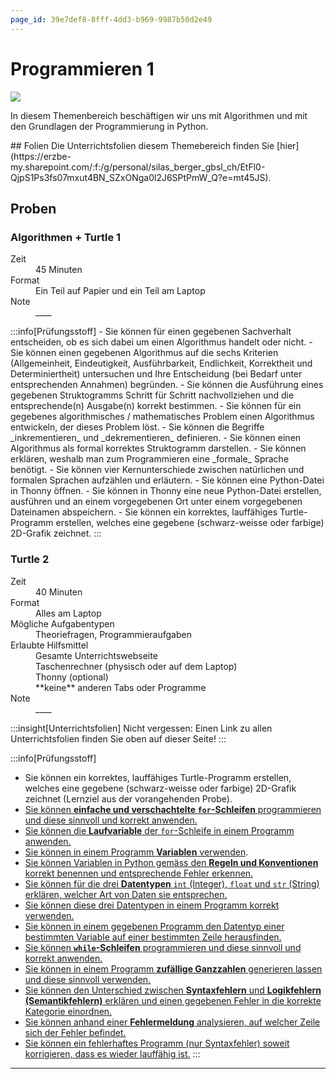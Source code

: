 ```yaml
---
page_id: 39e7def8-8fff-4dd3-b969-9987b50d2e49
---
```



# Programmieren 1
![](img/python-banner.jpg)

In diesem Themenbereich beschäftigen wir uns mit Algorithmen und mit den Grundlagen der Programmierung in Python.

<Restricted id='41e788c5-6303-4f74-87d6-57b413dee815'>
  ## Folien
  Die Unterrichtsfolien diesem Themebereich finden Sie [hier](https://erzbe-my.sharepoint.com/:f:/g/personal/silas_berger_gbsl_ch/EtFl0-QjpS1Ps3fs07mxut4BN_SZxONga0l2J6SPtPmW_Q?e=mt45JS).
</Restricted>

## Proben
### Algorithmen + Turtle 1
<Dl>
  <dt>Zeit</dt>
  <dd>45 Minuten</dd>
  <dt>Format</dt>
  <dd>Ein Teil auf Papier und ein Teil am Laptop</dd>
  <WithCmsText entries={{note: 'a51a26a1-1226-4ded-84f3-81c226751142'}}>
    <dt>Note</dt>
    <dd>__<CmsText name="note" />__</dd>
  </WithCmsText>
</Dl>
:::info[Prüfungsstoff]
- Sie können für einen gegebenen Sachverhalt entscheiden, ob es sich dabei um einen Algorithmus handelt oder nicht.
- Sie können einen gegebenen Algorithmus auf die sechs Kriterien (Allgemeinheit, Eindeutigkeit, Ausführbarkeit, Endlichkeit, Korrektheit und Determiniertheit) untersuchen und Ihre Entscheidung (bei Bedarf unter entsprechenden Annahmen) begründen.
- Sie können die Ausführung eines gegebenen Struktogramms Schritt für Schritt nachvollziehen und die entsprechende(n) Ausgabe(n) korrekt bestimmen.
- Sie können für ein gegebenes algorithmisches / mathematisches Problem einen Algorithmus entwickeln, der dieses Problem löst.
- Sie können die Begriffe _inkrementieren_ und _dekrementieren_ definieren.
- Sie können einen Algorithmus als formal korrektes Struktogramm darstellen.
- Sie können erklären, weshalb man zum Programmieren eine _formale_ Sprache benötigt.
- Sie können vier Kernunterschiede zwischen natürlichen und formalen Sprachen aufzählen und erläutern.
- Sie können eine Python-Datei in Thonny öffnen.
- Sie können in Thonny eine neue Python-Datei erstellen, ausführen und an einem vorgegebenen Ort unter einem vorgegebenen Dateinamen abspeichern.
- Sie können ein korrektes, lauffähiges Turtle-Programm erstellen, welches eine gegebene (schwarz-weisse oder farbige) 2D-Grafik zeichnet.
:::

### Turtle 2
<Dl>
  <dt>Zeit</dt>
  <dd>40 Minuten</dd>
  <dt>Format</dt>
  <dd>Alles am Laptop</dd>
  <dt>Mögliche Aufgabentypen</dt>
  <dd>Theoriefragen, Programmieraufgaben</dd>
  <dt>Erlaubte Hilfsmittel</dt>
  <dd>Gesamte Unterrichtswebseite </dd>
  <dd>Taschenrechner (physisch oder auf dem Laptop)</dd>
  <dd>Thonny (optional)</dd>
  <dd>**keine** anderen Tabs oder Programme</dd>
  <WithCmsText entries={{note: '0f8deb15-5c97-49e0-9187-0442bdc402f2'}}>
    <dt>Note</dt>
    <dd>__<CmsText name="note" />__</dd>
  </WithCmsText>
</Dl>

:::insight[Unterrichtsfolien]
Nicht vergessen: Einen Link zu allen Unterrichtsfolien finden Sie oben auf dieser Seite!
:::

:::info[Prüfungsstoff]
- Sie können ein korrektes, lauffähiges Turtle-Programm erstellen, welches eine gegebene (schwarz-weisse oder farbige) 2D-Grafik zeichnet (Lernziel aus der vorangehenden Probe).
- [Sie können **einfache und verschachtelte `for`-Schleifen** programmieren und diese sinnvoll und korrekt anwenden.](Programmieren-Python/For-Schleife)
- [Sie können die **Laufvariable** der `for`-Schleife in einem Programm anwenden.](Programmieren-Python/For-Schleife/Challenge-For-Schleife)
- [Sie können in einem Programm **Variablen** verwenden](Programmieren-Python/While-Schleife-Variablen).
- [Sie können Variablen in Python gemäss den **Regeln und Konventionen** korrekt benennen und entsprechende Fehler erkennen.](Programmieren-Python/While-Schleife-Variablen#regeln-f%C3%BCr-variablennamen-in-python)
- [Sie können für die drei **Datentypen** `int` (Integer), `float` und `str` (String) erklären, welcher Art von Daten sie entsprechen.](Programmieren-Python/While-Schleife-Variablen#datentypen)
- [Sie können diese drei Datentypen in einem Programm korrekt verwenden.](Programmieren-Python/While-Schleife-Variablen#datentypen)
- [Sie können in einem gegebenen Programm den Datentyp einer bestimmten Variable auf einer bestimmten Zeile herausfinden.](Programmieren-Python/While-Schleife-Variablen#datentypen)
- [Sie können **`while`-Schleifen** programmieren und diese sinnvoll und korrekt anwenden.](Programmieren-Python/While-Schleife-Variablen)
- [Sie können in einem Programm **zufällige Ganzzahlen** generieren lassen und diese sinnvoll verwenden.](Programmieren-Python/Zufall)
- [Sie können den Unterschied zwischen **Syntaxfehlern** und **Logikfehlern (Semantikfehlern)** erklären und einen gegebenen Fehler in die korrekte Kategorie einordnen.](Programmieren-Python/Bugs)
- [Sie können anhand einer **Fehlermeldung** analysieren, auf welcher Zeile sich der Fehler befindet.](Programmieren-Python/Bugs)
- [Sie können ein fehlerhaftes Programm (nur Syntaxfehler) soweit korrigieren, dass es wieder lauffähig ist.](Programmieren-Python/Bugs)
:::

---
